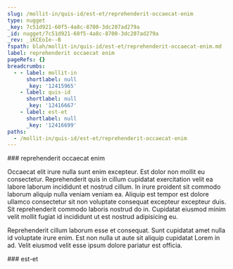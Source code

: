```yaml
---
slug: /mollit-in/quis-id/est-et/reprehenderit-occaecat-enim
type: nugget
_key: 7c51d921-60f5-4a8c-8700-3dc207ad279a
_id: nugget/7c51d921-60f5-4a8c-8700-3dc207ad279a
_rev: _iKCEoIe--B
fspath: blah/mollit-in/quis-id/est-et/reprehenderit-occaecat-enim.md
label: reprehenderit occaecat enim
pageRefs: {}
breadcrumbs:
  - - label: mollit-in
      shortlabel: null
      _key: '12415965'
    - label: quis-id
      shortlabel: null
      _key: '12416667'
    - label: est-et
      shortlabel: null
      _key: '12416699'
paths:
  - /mollit-in/quis-id/est-et/reprehenderit-occaecat-enim
---
```


<NuggetArea>
<Nugget slug="/mollit-in/quis-id/est-et/reprehenderit-occaecat-enim" type="nugget" _key="7c51d921-60f5-4a8c-8700-3dc207ad279a" _id="nugget/7c51d921-60f5-4a8c-8700-3dc207ad279a" _rev="_iKCEoIe--B" fspath="blah/mollit-in/quis-id/est-et/reprehenderit-occaecat-enim.md" label="reprehenderit occaecat enim" paths="/mollit-in/quis-id/est-et/reprehenderit-occaecat-enim">
<NuggetBody>
### reprehenderit occaecat enim

Occaecat elit irure nulla sunt enim excepteur. Est dolor non mollit eu consectetur. Reprehenderit quis in cillum cupidatat exercitation velit ea labore laborum incididunt et nostrud cillum. In irure proident sit commodo laborum aliquip nulla veniam veniam ea. Aliquip est tempor est dolore ullamco consectetur sit non voluptate consequat excepteur excepteur duis. Sit reprehenderit commodo laboris nostrud do in. Cupidatat eiusmod minim velit mollit fugiat id incididunt ut est nostrud adipisicing eu.

Reprehenderit cillum laborum esse et consequat. Sunt cupidatat amet nulla id voluptate irure enim. Est non nulla ut aute sit aliquip cupidatat Lorem in ad. Velit eiusmod velit esse ipsum dolore pariatur est officia.

</NuggetBody>
<Breadcrumbs>
<Crumbs>
<Crumb _key="12415965" label="mollit-in" /><Crumb _key="12416667" label="quis-id" /><Crumb _key="12416699" label="est-et" />
</Crumbs>
</Breadcrumbs>
</Nugget>

<NuggetsInbound>
</NuggetsInbound>
<NuggetsOutbound>
</NuggetsOutbound>
</NuggetArea>
<PassagesInbound>
<Passage direction="inbound" type="passage" _key="12416699" _id="passage/12416699" _rev="_iKCEoIe---" label="est-et" passage="est-et" fspath="blah/mollit-in/quis-id/est-et" paths="/mollit-in/quis-id/est-et" slug="/mollit-in/quis-id/est-et">
<NuggetBody>
### est-et

</NuggetBody>
<Breadcrumbs>
<Crumbs>
<Crumb _key="12415965" label="mollit-in" /><Crumb _key="12416667" label="quis-id" />
</Crumbs>
</Breadcrumbs>
</Passage>

</PassagesInbound>
<PassagesOutbound>
</PassagesOutbound>